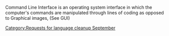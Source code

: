 {{nolanguage/box}}
[[Category:Requests for language cleanup September]]
{{rfc}}

Command Line Interface is an operating system interface in which the computer's commands are manipulated through lines of coding as opposed to Graphical images, (See GUI)